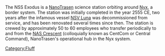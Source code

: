 {{stub}}

The NSS Exodus is a [[NanoTrasen]] science station orbiting around [[Nyx]], a border system. The station was initially completed in the year 2555 CE, two years after the infamous vessel [[NSV Luna]] was decommissioned from service, and has been renovated several times since then. The station is crewed by approximately 50 to 60 employees who transfer periodically to and from the [[NAS Crescent]] (colloquially known as CentCom or Central Command), NanoTrasen's operational hub in the Nyx system.

[[Category:Fluff]]